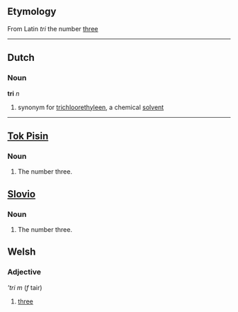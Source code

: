 ==Etymology==

From Latin ''tri'' the number [[three]]
----
==Dutch==
===Noun===
'''tri''' ''n''
#synonym for [[trichloorethyleen]], a chemical [[solvent]]
----
==[[Tok Pisin]]==
===Noun===

# The number three.

==[[Slovio]]==
===Noun===

# The number three.

==Welsh==
===Adjective===
'''tri'' ''m'' (''f'' tair)
# [[three]]